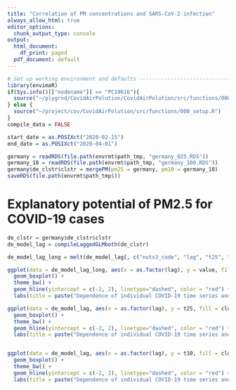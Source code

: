 ```yaml
---
title: "Correlation of PM concentrations and SARS-CoV-2 infection"
always_allow_html: true
editor_options:
  chunk_output_type: console
output:
  html_document:
    df_print: paged
  pdf_document: default
---
```


```r
# Set up working environment and defaults --------------------------------------
library(envimaR)
if(Sys.info()[["nodename"]] == "PC19616"){
  source("~/plygrnd/CovidAirPolution/CovidAirPolution/src/functions/000_setup.R")
} else {
  source("~/project/cov/CovidAirPolution/src/functions/000_setup.R")  
}
compile_data = FALSE

start_date = as.POSIXct("2020-02-15")
end_date = as.POSIXct("2020-04-01")

germany = readRDS(file.path(envrmt$path_tmp, "germany_025.RDS"))
germany_10 = readRDS(file.path(envrmt$path_tmp, "germany_100.RDS"))
germany$de_clstr$clstr = mergePM(pm25 = germany, pm10 = germany_10)
saveRDS(file.path(envrmt$path_tmp$))
```


# Explanatory potential of PM2.5 for COVID-19 cases

```r
de_clstr = germany$de_clstr$clstr
de_model_lag = compileLaggedGLMboth(de_clstr)
```

```r
de_model_lag_long = melt(de_model_lag[, c("nuts3_code", "lag", "t25", "p25", "t10", "p10")], measure.vars = c("t25", "t10"))

ggplot(data = de_model_lag_long, aes(x = as.factor(lag), y = value, fill = variable)) + 
  geom_boxplot() + 
  theme_bw() +
  geom_hline(yintercept = c(-2, 2), linetype="dashed", color = "red") + 
  labs(title = paste("Dependence of individual COVID-19 time series and lagged PM2.5 + PM10 concentrations"),x = "Time lag PM [days]", y = "t value of the partial coefficient")
```

```r
ggplot(data = de_model_lag, aes(x = as.factor(lag), y = t25, fill = cluster_pm)) + 
  geom_boxplot() + 
  theme_bw() + 
  geom_hline(yintercept = c(-2, 2), linetype="dashed", color = "red") + 
  labs(title = paste("Dependence of individual COVID-19 time series and lagged PM2.5 concentrations by PM clusters"),x = "Time lag PM [days]", y = "t value of the partial coefficient")


ggplot(data = de_model_lag, aes(x = as.factor(lag), y = t10, fill = cluster_pm)) + 
  geom_boxplot() + 
  theme_bw() + 
  geom_hline(yintercept = c(-2, 2), linetype="dashed", color = "red") + 
  labs(title = paste("Dependence of individual COVID-19 time series and lagged PM10 concentrations by PM clusters"),x = "Time lag PM [days]", y = "t value of the partial coefficient")
```

